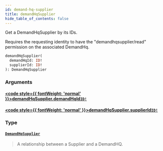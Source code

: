 ```yaml
---
id: demand-hq-supplier
title: demandHqSupplier
hide_table_of_contents: false
---
```








Get a DemandHqSupplier by its IDs.
            
Requires the requesting identity to have the "demandhqsupplier/read" permission on the associated DemandHq.

```graphql
demandHqSupplier(
  demandHqId: ID!
  supplierId: ID!
): DemandHqSupplier
```


### Arguments

#### [<code style={{ fontWeight: 'normal' }}>demandHqSupplier.<b>demandHqId</b></code>](#)<Bullet />[`ID!`](/demand/api/graphql-admin/reference/scalars/id) <Badge class="secondary" text="non-null"/> <Badge class="secondary" text="scalar"/>
> 
> 

#### [<code style={{ fontWeight: 'normal' }}>demandHqSupplier.<b>supplierId</b></code>](#)<Bullet />[`ID!`](/demand/api/graphql-admin/reference/scalars/id) <Badge class="secondary" text="non-null"/> <Badge class="secondary" text="scalar"/>
> 
> 

### Type

#### [`DemandHqSupplier`](/demand/api/graphql-admin/reference/objects/demand-hq-supplier) <Badge class="secondary" text="object"/>
> A relationship between a Supplier and a DemandHQ.
> 





